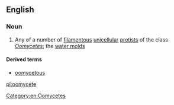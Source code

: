 ==English==

===Noun===
{{wikipedia}}
{{en-noun}}

# {{context|biology|lang=en}} Any of a number of [[filamentous]] [[unicellular]] [[protist]]s of the class ''[[Oomycetes]]''; the [[water molds]]

====Derived terms====
* [[oomycetous]]

[[Category:en:Oomycetes]]

[[pl:oomycete]]